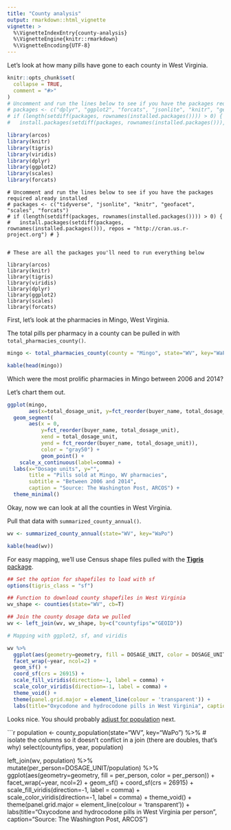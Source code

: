 ```yaml
---
title: "County analysis"
output: rmarkdown::html_vignette
vignette: >
  %\VignetteIndexEntry{county-analysis}
  %\VignetteEngine{knitr::rmarkdown}
  %\VignetteEncoding{UTF-8}
---
```


Let's look at how many pills have gone to each county in West Virginia.

```r
knitr::opts_chunk$set(
  collapse = TRUE,
  comment = "#>"
)
# Uncomment and run the lines below to see if you have the packages required already installed
# packages <- c("dplyr", "ggplot2", "forcats", "jsonlite", "knitr", "geofacet", "scales")
# if (length(setdiff(packages, rownames(installed.packages()))) > 0) {
#   install.packages(setdiff(packages, rownames(installed.packages())), repos = "http://cran.us.r-project.org") # }

library(arcos)
library(knitr)
library(tigris)
library(viridis)
library(dplyr)
library(ggplot2)
library(scales)
library(forcats)
```

```
# Uncomment and run the lines below to see if you have the packages required already installed
# packages <- c("tidyverse", "jsonlite", "knitr", "geofacet", "scales", "forcats")
# if (length(setdiff(packages, rownames(installed.packages()))) > 0) {
#   install.packages(setdiff(packages, rownames(installed.packages())), repos = "http://cran.us.r-project.org") # }


# These are all the packages you'll need to run everything below 

library(arcos)
library(knitr)
library(tigris)
library(viridis)
library(dplyr)
library(ggplot2)
library(scales)
library(forcats)
```

First, let's look at the pharmacies in Mingo, West Virginia.

The total pills per pharmacy in a county can be pulled in with `total_pharmacies_county()`.

```r
mingo <- total_pharmacies_county(county = "Mingo", state="WV", key="WaPo")

kable(head(mingo))
```


Which were the most prolific pharmacies in Mingo between 2006 and 2014?

Let's chart them out.

```r
ggplot(mingo,
       aes(x=total_dosage_unit, y=fct_reorder(buyer_name, total_dosage_unit))) +
  geom_segment(
       aes(x = 0,
           y=fct_reorder(buyer_name, total_dosage_unit),
           xend = total_dosage_unit,
           yend = fct_reorder(buyer_name, total_dosage_unit)),
           color = "gray50") +
           geom_point() +
    scale_x_continuous(label=comma) +
  labs(x="Dosage units", y="", 
       title = "Pills sold at Mingo, WV pharmacies",
       subtitle = "Between 2006 and 2014",
       caption = "Source: The Washington Post, ARCOS") +
  theme_minimal()
```

Okay, now we can look at all the counties in West Virginia.

Pull that data with `summarized_county_annual()`.

```r
wv <- summarized_county_annual(state="WV", key="WaPo")

kable(head(wv))
```

For easy mapping, we'll use Census shape files pulled with the [**Tigris** package](https://github.com/walkerke/tigris).

```r
## Set the option for shapefiles to load with sf
options(tigris_class = "sf")

## Function to download county shapefiles in West Virginia
wv_shape <- counties(state="WV", cb=T)

## Join the county dosage data we pulled
wv <- left_join(wv, wv_shape, by=c("countyfips"="GEOID"))
```

```r
# Mapping with ggplot2, sf, and viridis

wv %>%
  ggplot(aes(geometry=geometry, fill = DOSAGE_UNIT, color = DOSAGE_UNIT)) +
  facet_wrap(~year, ncol=2) +
  geom_sf() +
  coord_sf(crs = 26915) + 
  scale_fill_viridis(direction=-1, label = comma) +
  scale_color_viridis(direction=-1, label = comma) +
  theme_void() +
  theme(panel.grid.major = element_line(colour = 'transparent')) +
  labs(title="Oxycodone and hydrocodone pills in West Virginia", caption="Source: The Washington Post, ARCOS")
```

Looks nice. You should probably [adjust for population](https://wpinvestigative.github.io/arcos/articles/annual-maps.html) next.

```r

population <- county_population(state="WV", key="WaPo") %>% 
# isolate the columns so it doesn't conflict in a join (there are doubles, that's why)
    select(countyfips, year, population)

left_join(wv, population) %>% 
  mutate(per_person=DOSAGE_UNIT/population) %>%
  ggplot(aes(geometry=geometry, fill = per_person, color = per_person)) +
  facet_wrap(~year, ncol=2) +
  geom_sf() +
  coord_sf(crs = 26915) + 
  scale_fill_viridis(direction=-1, label = comma) +
  scale_color_viridis(direction=-1, label = comma) +
  theme_void() +
  theme(panel.grid.major = element_line(colour = 'transparent')) +
  labs(title="Oxycodone and hydrocodone pills in West Virginia per person", caption="Source: The Washington Post, ARCOS")

